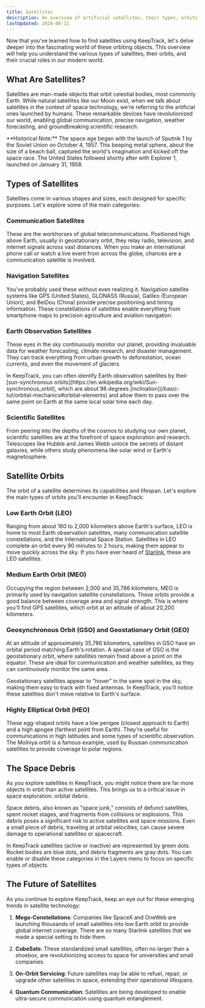 ```yaml
---
title: Satellites
description: An overview of artificial satellites, their types, orbits, and importance in modern technology and space exploration.
lastUpdated: 2024-08-11
---
```



Now that you've learned how to find satellites using KeepTrack, let's delve deeper into the fascinating world of these orbiting objects. This overview will help you understand the various types of satellites, their orbits, and their crucial roles in our modern world.

## What Are Satellites?

Satellites are man-made objects that orbit celestial bodies, most commonly Earth. While natural satellites like our Moon exist, when we talk about satellites in the context of space technology, we're referring to the artificial ones launched by humans. These remarkable devices have revolutionized our world, enabling global communication, precise navigation, weather forecasting, and groundbreaking scientific research.

<Aside>
**Historical Note:** The space age began with the launch of Sputnik 1 by the Soviet Union on October 4, 1957. This beeping metal sphere, about the size of a beach ball, captured the world's imagination and kicked off the space race. The United States followed shortly after with Explorer 1, launched on January 31, 1958.
</Aside>

## Types of Satellites

Satellites come in various shapes and sizes, each designed for specific purposes. Let's explore some of the main categories:

### Communication Satellites

These are the workhorses of global telecommunications. Positioned high above Earth, usually in geostationary orbit, they relay radio, television, and internet signals across vast distances. When you make an international phone call or watch a live event from across the globe, chances are a communication satellite is involved.

### Navigation Satellites

You've probably used these without even realizing it. Navigation satellite systems like GPS (United States), GLONASS (Russia), Galileo (European Union), and BeiDou (China) provide precise positioning and timing information. These constellations of satellites enable everything from smartphone maps to precision agriculture and aviation navigation.

### Earth Observation Satellites

These eyes in the sky continuously monitor our planet, providing invaluable data for weather forecasting, climate research, and disaster management. They can track everything from urban growth to deforestation, ocean currents, and even the movement of glaciers.

<Aside type="tip">
In KeepTrack, you can often identify Earth observation satellites by their [sun-synchronous orbits](https://en.wikipedia.org/wiki/Sun-synchronous_orbit), which are about 98 degrees [inclination](/basic-tut/orbital-mechanics#orbital-elements) and allow them to pass over the same point on Earth at the same local solar time each day.
</Aside>

### Scientific Satellites

From peering into the depths of the cosmos to studying our own planet, scientific satellites are at the forefront of space exploration and research. Telescopes like Hubble and James Webb unlock the secrets of distant galaxies, while others study phenomena like solar wind or Earth's magnetosphere.

## Satellite Orbits

The orbit of a satellite determines its capabilities and lifespan. Let's explore the main types of orbits you'll encounter in KeepTrack:

### Low Earth Orbit (LEO)

Ranging from about 160 to 2,000 kilometers above Earth's surface, LEO is home to most Earth observation satellites, many communication satellite constellations, and the International Space Station. Satellites in LEO complete an orbit every 90 minutes to 2 hours, making them appear to move quickly across the sky. If you have ever heard of [Starlink](https://en.wikipedia.org/wiki/Starlink), these are LEO satellites.

### Medium Earth Orbit (MEO)

Occupying the region between 2,000 and 35,786 kilometers, MEO is primarily used by navigation satellite constellations. These orbits provide a good balance between coverage area and signal strength. This is where you'll find GPS satellites, which orbit at an altitude of about 20,200 kilometers.

### Geosynchronous Orbit (GSO) and Geostationary Orbit (GEO)

At an altitude of approximately 35,786 kilometers, satellites in GSO have an orbital period matching Earth's rotation. A special case of GSO is the geostationary orbit, where satellites remain fixed above a point on the equator. These are ideal for communication and weather satellites, as they can continuously monitor the same area.

<Aside title="Fun Fact">
Geostationary satellites appear to "hover" in the same spot in the sky, making them easy to track with fixed antennas. In KeepTrack, you'll notice these satellites don't move relative to Earth's surface.
</Aside>

### Highly Elliptical Orbit (HEO)

These egg-shaped orbits have a low perigee (closest approach to Earth) and a high apogee (farthest point from Earth). They're useful for communications in high latitudes and some types of scientific observation. The Molniya orbit is a famous example, used by Russian communication satellites to provide coverage to polar regions.

## The Space Debris

As you explore satellites in KeepTrack, you might notice there are far more objects in orbit than active satellites. This brings us to a critical issue in space exploration: orbital debris.

Space debris, also known as "space junk," consists of defunct satellites, spent rocket stages, and fragments from collisions or explosions. This debris poses a significant risk to active satellites and space missions. Even a small piece of debris, traveling at orbital velocities, can cause severe damage to operational satellites or spacecraft.

<Aside type="tip">
In KeepTrack satellites (active or inactive) are represented by green dots. Rocket bodies are blue dots, and debris fragments are gray dots. You can enable or disable these categories in the Layers menu to focus on specific types of objects.
</Aside>

## The Future of Satellites

As you continue to explore KeepTrack, keep an eye out for these emerging trends in satellite technology:

1. **Mega-Constellations**: Companies like SpaceX and OneWeb are launching thousands of small satellites into low Earth orbit to provide global internet coverage. There are so many Starlink satellites that we made a special setting to hide them.

2. **CubeSats**: These standardized small satellites, often no larger than a shoebox, are revolutionizing access to space for universities and small companies.

3. **On-Orbit Servicing**: Future satellites may be able to refuel, repair, or upgrade other satellites in space, extending their operational lifespans.

4. **Quantum Communication**: Satellites are being developed to enable ultra-secure communication using quantum entanglement.